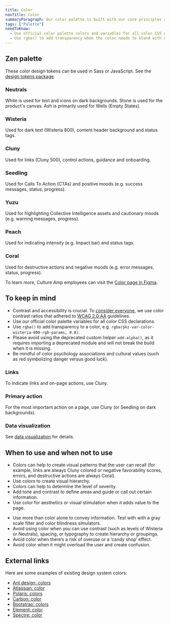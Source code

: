 ```yaml
---
title: Color
navTitle: Color
summaryParagraph: Our color palette is built with our core principles and guidelines as its foundation. We are committed to complying with WCAG AA standard contrast ratios.
tags: ["Palette"]
needToKnow:
  - Use official color palette colors and variables for all color CSS declarations. Never hard-code a color without a variable.
  - Use rgba() to add transparency when the color needs to blend with different backgrounds.
---
```




## Zen palette

These color design tokens can be used in Sass or JavaScript. See the [design tokens package](https://github.com/cultureamp/kaizen-design-system/tree/master/packages/design-tokens).

### Neutrals

White is used for text and icons on dark backgrounds. Stone is used for the product's canvas. Ash is primarily used for Wells (Empty States).

<ZenNeutrals />

### Wisteria

Used for dark text (Wisteria 800), content header background and status tags.

<ZenWisteria />

### Cluny

Used for links (Cluny 500), control actions, guidance and onboarding.

<ZenCluny />

### Seedling

Used for Calls To Action (CTAs) and positive moods (e.g. success messages, status, progress).

<ZenSeedling />

### Yuzu

Used for highlighting Collective Intelligence assets and cautionary moods (e.g. warning messages, progress).

<ZenYuzu />

### Peach

Used for indicating intensity (e.g. Impact bar) and status tags.

<ZenPeach />

### Coral

Used for destructive actions and negative moods (e.g. error messages, status, progress).

<ZenCoral />

To learn more, Culture Amp employees can visit the [Color page in Figma](https://www.figma.com/file/GMxm8rvDCbj0Xw3TQWBZ8b/Zen-UI-Kit?node-id=1929%3A81).

## To keep in mind

- Contrast and accessibility is crucial. To [consider everyone](/language/voiceandtone/), we use color contrast ratios that adhered to [WCAG 2.0 AA](https://www.w3.org/TR/WCAG20/#visual-audio-contrast-contrast) guidelines.
- Use our official color palette variables for all color CSS declarations.
- Use `rgba()` to add transparency to a color, e.g. `rgba($kz-var-color-wisteria-800-rgb-params, 0.8)`.
- Please avoid using the deprecated custom helper `add-alpha()`, as it requires importing a deprecated module and will not break the build when it is missing.
- Be mindful of color psychology associations and cultural values (such as red symbolizing danger versus good luck).

### Links

To indicate links and on-page actions, use Cluny.

### Primary action

For the most important action on a page, use Cluny (or Seedling on dark backgrounds).

### Data visualization

See [data visualization](/guidelines/data-visualization) for details.

## When to use and when not to use

<WhenToUseAndWhenNotToUse>
<WhenToUse>

- Colors can help to create visual patterns that the user can recall (for example, links are always Cluny colored or negative favorability scores, errors, and destructive actions are always Coral).
- Use colors to create visual hierarchy.
- Colors can help to determine the level of severity.
- Add tone and contrast to define areas and guide or call out certain information.
- Use color for aesthetics or visual stimulation when it adds value to the page.

</WhenToUse>
<WhenNotToUse>

- Use more than color alone to convey information. Test with with a gray scale filter and color blindness simulators.
- Avoid using color when you can use contrast (such as levels of Wisteria or Neutrals), spacing, or typography to create hierarchy or groupings.
- Avoid color when there’s a risk of overuse or a ‘candy shop’ effect.
- Avoid color when it might overload the user and create confusion.

</WhenNotToUse>
</WhenToUseAndWhenNotToUse>

## External links

Here are some examples of existing design system colors:

- [Ant design: colors](https://ant.design/docs/spec/colors)
- [Atlassian: color](https://www.atlassian.design/guidelines/product/foundations/color)
- [Polaris: colors](https://polaris.shopify.com/design/colors)
- [Carbon: color](https://www.carbondesignsystem.com/guidelines/color/overview)
- [Bootstrap: colors](https://getbootstrap.com/docs/4.3/utilities/colors/)
- [Element: color](https://element.eleme.io/#/en-US/component/color)
- [Spectre: color](https://picturepan2.github.io/spectre/utilities/colors.html)

